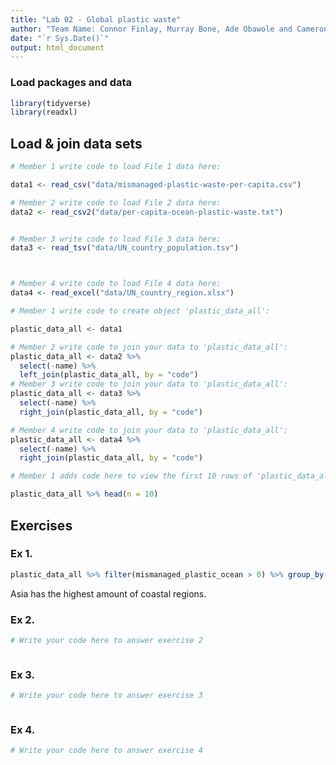 ```yaml
---
title: "Lab 02 - Global plastic waste"
author: "Team Name: Connor Finlay, Murray Bone, Ade Obawole and Cameron Smith + Alex Patton"
date: "`r Sys.Date()`"
output: html_document
---
```


### Load packages and data

```r
library(tidyverse)
library(readxl)
```


## Load & join data sets

```r
# Member 1 write code to load File 1 data here:

data1 <- read_csv("data/mismanaged-plastic-waste-per-capita.csv")

# Member 2 write code to load File 2 data here:
data2 <- read_csv2("data/per-capita-ocean-plastic-waste.txt")


# Member 3 write code to load File 3 data here:
data3 <- read_tsv("data/UN_country_population.tsv")



# Member 4 write code to load File 4 data here:
data4 <- read_excel("data/UN_country_region.xlsx")


```



```r
# Member 1 write code to create object 'plastic_data_all':

plastic_data_all <- data1

# Member 2 write code to join your data to 'plastic_data_all':
plastic_data_all <- data2 %>%
  select(-name) %>%
  left_join(plastic_data_all, by = "code")
# Member 3 write code to join your data to 'plastic_data_all':
plastic_data_all <- data3 %>%
  select(-name) %>%
  right_join(plastic_data_all, by = "code")

# Member 4 write code to join your data to 'plastic_data_all':
plastic_data_all <- data4 %>%
  select(-name) %>%
  right_join(plastic_data_all, by = "code")


```


```r
# Member 1 adds code here to view the first 10 rows of 'plastic_data_all'

plastic_data_all %>% head(n = 10)

```



## Exercises

### Ex 1.

```r
plastic_data_all %>% filter(mismanaged_plastic_ocean > 0) %>% group_by(region) %>% count()
```
Asia has the highest amount of coastal regions.


### Ex 2.

```r
# Write your code here to answer exercise 2



```


### Ex 3.

```r
# Write your code here to answer exercise 3



```


### Ex 4.

```r
# Write your code here to answer exercise 4



```
